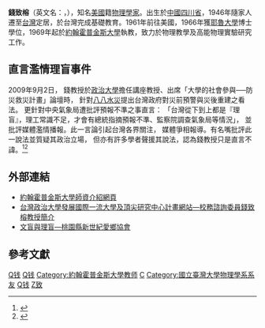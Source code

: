 {{POV|time=2020-07-08T06:59:00+00:00}}
'''錢致榕'''（英文名：{{lang|en|Chih-Yung Chien}}，{{bd|1939年}}），知名[[美國|美國]]籍[[物理學家|物理學家]]。出生於[[中國|中國]][[四川省|四川省]]，1946年隨家人遷至[[台灣|台灣]]定居，於台灣完成基礎教育。1961年前往美國，1966年獲[[耶魯大學|耶魯大學]]博士學位，1969年起於[[約翰霍普金斯大學|約翰霍普金斯大學]]執教，致力於物理教學及高能物理實驗研究工作。

== 直言濫情理盲事件 ==
2009年9月2日，
錢教授於[[政治大學|政治大學]]擔任講座教授、出席「大學的社會參與──防災救災計畫」論壇時，
針對[[八八水災|八八水災]]提出台灣政府對災前預警與災後重建之看法。
更針對中央氣象局遭批評預報不準之事直言：
「台灣從下到上都是『理盲』，理工常識不足，才會有總統指摘預報不準、監察院調查氣象局等情況」，
並批評媒體濫情播報。此一言論引起台灣各界關注，
媒體爭相報導。有名嘴批評此一說法並質疑其政治立場，
但亦有許多學者聲援其說法，認為錢教授只是直言不諱。<ref>{{cite web|language=zh-tw|url=http://www.udn.com/2009/9/3/NEWS/NATIONAL/NATS6/5114633.shtml|title=學者：台灣社會 濫情又理盲|publisher=聯合新聞網|date=2009-09-03|accessdate=2009-10-22|7=|deadurl=yes|archiveurl=https://web.archive.org/web/20090913013031/http://www.udn.com/2009/9/3/NEWS/NATIONAL/NATS6/5114633.shtml|archivedate=2009-09-13}}</ref><ref>{{cite web|language=zh-tw|url=http://tw.nextmedia.com/applenews/article/art_id/31912313/IssueID/20090903|title=「台灣人是理盲」學者挺氣象局預報|publisher=蘋果日報|date=2009-09-03|accessdate=2009-10-22|7=|archive-url=https://web.archive.org/web/20091007231242/http://tw.nextmedia.com/applenews/article/art_id/31912313/IssueID/20090903|archive-date=2009-10-07|dead-url=yes}}</ref>

== 外部連結 ==
*[https://web.archive.org/web/20090914105706/http://physics-astronomy.jhu.edu/people/faculty/chien.html 約翰霍普金斯大學師資介紹網頁]
*[http://topu.nccu.edu.tw/photo/1web/intro.html 台灣政治大學發展國際一流大學及頂尖研究中心計畫網站—校務諮詢委員錢致榕教授簡介]{{dead link|date=2018年4月 |bot=InternetArchiveBot |fix-attempted=yes }}
*[http://blog.udn.com/tpa285/3299055 文盲與理盲—桃園縣新世紀愛鄉協會] {{Wayback|url=http://blog.udn.com/tpa285/3299055 |date=20190828173434 }}

==參考文獻==
<references/>

[[Category:美国物理学家|Q钱]]
[[Category:华人物理学家|Q钱]]
[[Category:約翰霍普金斯大學教师|Category:約翰霍普金斯大學教师]]
[[Category:耶魯大學校友|C]]
[[Category:國立臺灣大學物理學系系友|Category:國立臺灣大學物理學系系友]]
[[Category:华裔美国人|Q钱]]
[[Category:錢姓|Z致]]